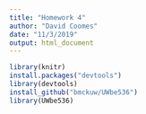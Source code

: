 ```yaml
---
title: "Homework 4"
author: "David Coomes"
date: "11/3/2019"
output: html_document
---
```


```r

library(knitr)
install.packages("devtools")
library(devtools)
install_github("bmckuw/UWbe536") 
library(UWbe536) 

```
